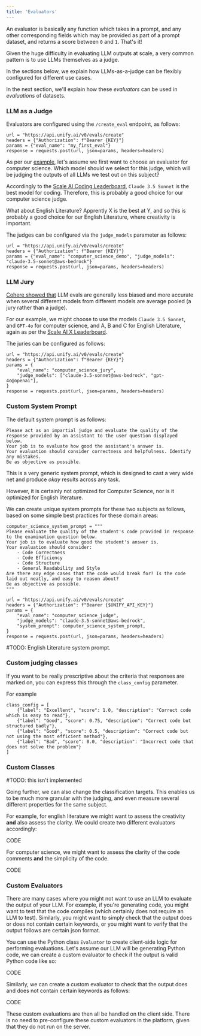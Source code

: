 ```yaml
---
title: 'Evaluators'
---
```


An evaluator is basically any function which takes in a prompt,
and any other corresponding fields which may be provided as part of a prompt dataset,
and returns a score between `0` and `1`. That's it!

Given the huge difficulty in evaluating LLM outputs at scale,
a very common pattern is to use LLMs themselves as a judge.

In the sections below, we explain how LLMs-as-a-judge can be flexibly configured for
different use cases.

In the next section, we'll explain how these *evaluators* can be used in *evaluations*
of datasets.

### LLM as a Judge

Evaluators are configured using the `/create_eval` endpoint, as follows:

```
url = "https://api.unify.ai/v0/evals/create"
headers = {"Authorization": f"Bearer {KEY}"}
params = {"eval_name": "my_first_eval"}
response = requests.post(url, json=params, headers=headers)
```

As per our [example](), let's assume we first want to choose an evaluator for
computer science. Which model should we select for this judge,
which will be judging the outputs of all LLMs we test out on this subject?

Accordingly to the [Scale AI Coding Leaderboard](https://scale.com/leaderboard/coding), `Claude 3.5 Sonnet` is the best model for coding.
Therefore, this is probably a good choice for our computer science judge.

What about English Literature? Apprently X is the best at Y, and so this is probably a
good choice for our English Literature, where creativity is important.

The judges can be configured via the `judge_models` parameter as follows:

```
url = "https://api.unify.ai/v0/evals/create"
headers = {"Authorization": f"Bearer {KEY}"}
params = {"eval_name": "computer_science_demo", "judge_models": "claude-3.5-sonnet@aws-bedrock"}
response = requests.post(url, json=params, headers=headers)
```

### LLM Jury

[Cohere showed that](https://arxiv.org/abs/2404.18796) LLM evals are generally less biased and more accurate when several
different models from different models are average pooled (a jury rather than a judge).

For our example, we might choose to use the models `Claude 3.5 Sonnet`, and `GPT-4o` for computer science,
and A, B and C for English Literature, again as per the [Scale AI X Leaderboard]().

The juries can be configured as follows:

```
url = "https://api.unify.ai/v0/evals/create"
headers = {"Authorization": f"Bearer {KEY}"}
params = {
    "eval_name": "computer_science_jury",
    "judge_models": ["claude-3.5-sonnet@aws-bedrock", "gpt-4o@openai"],
}
response = requests.post(url, json=params, headers=headers)
```

### Custom System Prompt

The default system prompt is as follows:

```
Please act as an impartial judge and evaluate the quality of the response provided by an assistant to the user question displayed below.
Your job is to evaluate how good the assistant's answer is.
Your evaluation should consider correctness and helpfulness. Identify any mistakes.
Be as objective as possible.
```

This is a very generic system prompt, which is designed to cast a very wide net and
produce *okay* results across any task.

However, it is certainly not optimized for Computer Science,
nor is it optimized for English literature.

We can create unique system prompts for these two subjects as follows,
based on some simple best practices for these domain areas:

```
computer_science_system_prompt = """
Please evaluate the quality of the student's code provided in response to the examination question below.
Your job is to evaluate how good the student's answer is.
Your evaluation should consider:
    - Code Correctness
    - Code Efficiency
    - Code Structure
    - General Readability and Style
Are there any edge cases that the code would break for? Is the code laid out neatly, and easy to reason about?
Be as objective as possible.
"""

url = "https://api.unify.ai/v0/evals/create"
headers = {"Authorization": f"Bearer {$UNIFY_API_KEY}"}
params = {
    "eval_name": "computer_science_judge",
    "judge_models": "claude-3.5-sonnet@aws-bedrock",
    "system_prompt": computer_science_system_prompt,
}
response = requests.post(url, json=params, headers=headers)
```

#TODO: English Literature system prompt.


### Custom judging classes

If you want to be really prescriptive about the criteria that responses are marked on, you can express this through the `class_config` parameter.

For example

```
class_config = [
    {"label": "Excellent", "score": 1.0, "description": "Correct code which is easy to read"},
    {"label": "Good", "score": 0.75, "description": "Correct code but structured badly"},
    {"label": "Good", "score": 0.5, "description": "Correct code but not using the most efficient method"},
    {"label": "Bad", "score": 0.0, "description": "Incorrect code that does not solve the problem"}
]
```


### Custom Classes

#TODO: this isn't implemented

Going further, we can also change the classification targets. This enables us to be much
more granular with the judging, and even measure several different properties for the
same subject.

For example, for english literature we might want to assess the creativity **and**
also assess the clarity. We could create two different evaluators accordingly:

CODE

For computer science, we might want to assess the clarity of the code comments **and**
the simplicity of the code.

CODE

### Custom Evaluators

There are many cases where you might not want to use an LLM to evaluate the output of
your LLM. For example, if you're generating code, you might want to test that the code
compiles (which certainly does not require an LLM to test). Similarly, you might want to
simply check that the output does or does not contain certain keywords, or you might
want to verify that the output follows are certain json format.

You can use the Python class `Evaluator` to create client-side logic for performing
evaluations. Let's assume our LLM will be generating Python code, we can create a custom
evaluator to check if the output is valid Python code like so:

CODE

Similarly, we can create a custom evaluator to check that the output does and does not
contain certain keywords as follows:

CODE

These custom evaluations are then all be handled on the client side.
There is no need to pre-configure these custom evaluators in the platform,
given that they do not run on the server.